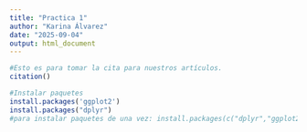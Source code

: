 ```yaml
---
title: "Practica 1"
author: "Karina Álvarez"
date: "2025-09-04"
output: html_document
---
```



```r
#Esto es para tomar la cita para nuestros artículos.
citation()

```

```r
#Instalar paquetes
install.packages('ggplot2')
install.packages("dplyr")
#para instalar paquetes de una vez: install.packages(c("dplyr","ggplot2"))
```

